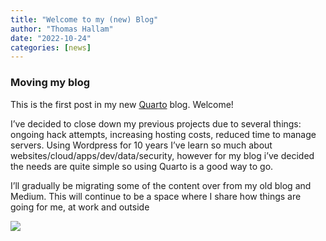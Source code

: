 ```yaml
---
title: "Welcome to my (new) Blog"
author: "Thomas Hallam"
date: "2022-10-24"
categories: [news]
---
```


<h3>Moving my blog</h3>
This is the first post in my new <a href="https://quarto.org/" target="_blank">Quarto</a> blog. Welcome!

I've decided to close down my previous projects due to several things: ongoing hack attempts, increasing hosting costs, reduced time to manage servers. Using Wordpress for 10 years I've learn so much about websites/cloud/apps/dev/data/security, however for my blog i've decided the needs are quite simple so using Quarto is a good way to go.

I'll gradually be migrating some of the content over from my old blog and Medium. This will continue to be a space where I share how things are going for me, at work and outside
 

![](thumbnail.jpg)

